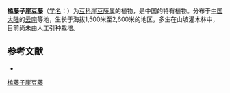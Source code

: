 {{Speciesbox
| name = 榼藤子崖豆藤
| status = 
| status_system = 
| image =
| genus = Millettia
| species = entadoides
| authority = Z. Wei in Act.
}}

'''榼藤子崖豆藤'''（[[学名|学名]]：{{lang|la|''Millettia entadoides''}}）为[[豆科|豆科]][[崖豆藤属|崖豆藤属]]的植物，是中国的特有植物。分布于[[中国大陆|中国大陆]]的[[云南|云南]]等地，生长于海拔1,500米至2,600米的地区，多生在山坡灌木林中，目前尚未由人工引种栽培。

== 参考文献 ==
<div class="references-small">
* {{cite web| url =http://www.bioinfo.cn/db05/KmzwSpecies.php?action=view&id=16361| title =榼藤子崖豆藤| work =《中国高等植物数据库全库》| publisher =中国科学院微生物研究所| author =昆明植物研究所| accessdate =2009-02-25| deadurl =yes| archiveurl =https://web.archive.org/web/20160305030949/http://www.bioinfo.cn/db05/KmzwSpecies.php?action=view&id=16361| archivedate =2016-03-05}}
</div>
{{Taxonbar|from=Q11120573}}

[[Category:崖豆藤属|榼藤子崖豆藤]]


{{植物小作品}}